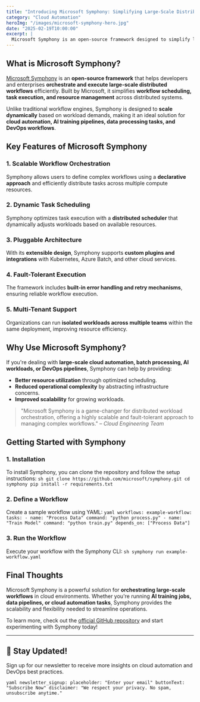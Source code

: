 ```yaml
---
title: "Introducing Microsoft Symphony: Simplifying Large-Scale Distributed Workflows"
category: "Cloud Automation"
heroImg: "/images/microsoft-symphony-hero.jpg"
date: "2025-02-19T10:00:00"
excerpt: |
  Microsoft Symphony is an open-source framework designed to simplify large-scale distributed workflows. Learn how it enables better orchestration, scheduling, and execution of cloud workloads.
---
```


## What is Microsoft Symphony?
[Microsoft Symphony](https://github.com/microsoft/symphony) is an **open-source framework** that helps developers and enterprises **orchestrate and execute large-scale distributed workflows** efficiently. Built by Microsoft, it simplifies **workflow scheduling, task execution, and resource management** across distributed systems.

Unlike traditional workflow engines, Symphony is designed to **scale dynamically** based on workload demands, making it an ideal solution for **cloud automation, AI training pipelines, data processing tasks, and DevOps workflows**.

## Key Features of Microsoft Symphony
### 1. **Scalable Workflow Orchestration**
Symphony allows users to define complex workflows using a **declarative approach** and efficiently distribute tasks across multiple compute resources.

### 2. **Dynamic Task Scheduling**
Symphony optimizes task execution with a **distributed scheduler** that dynamically adjusts workloads based on available resources.

### 3. **Pluggable Architecture**
With its **extensible design**, Symphony supports **custom plugins and integrations** with Kubernetes, Azure Batch, and other cloud services.

### 4. **Fault-Tolerant Execution**
The framework includes **built-in error handling and retry mechanisms**, ensuring reliable workflow execution.

### 5. **Multi-Tenant Support**
Organizations can run **isolated workloads across multiple teams** within the same deployment, improving resource efficiency.

## Why Use Microsoft Symphony?
If you're dealing with **large-scale cloud automation, batch processing, AI workloads, or DevOps pipelines**, Symphony can help by providing:

- **Better resource utilization** through optimized scheduling.
- **Reduced operational complexity** by abstracting infrastructure concerns.
- **Improved scalability** for growing workloads.

> "Microsoft Symphony is a game-changer for distributed workload orchestration, offering a highly scalable and fault-tolerant approach to managing complex workflows." – *Cloud Engineering Team*

## Getting Started with Symphony
### **1. Installation**
To install Symphony, you can clone the repository and follow the setup instructions:
`sh
git clone https://github.com/microsoft/symphony.git
cd symphony
pip install -r requirements.txt
`

### **2. Define a Workflow**
Create a sample workflow using YAML:
`yaml
workflows:
  example-workflow:
    tasks:
      - name: "Process Data"
        command: "python process.py"
      - name: "Train Model"
        command: "python train.py"
        depends_on: ["Process Data"]
`

### **3. Run the Workflow**
Execute your workflow with the Symphony CLI:
`sh
symphony run example-workflow.yaml
`

## Final Thoughts
Microsoft Symphony is a powerful solution for **orchestrating large-scale workflows** in cloud environments. Whether you're running **AI training jobs, data pipelines, or cloud automation tasks**, Symphony provides the scalability and flexibility needed to streamline operations.

To learn more, check out the [official GitHub repository](https://github.com/microsoft/symphony) and start experimenting with Symphony today!

---

## 📩 Stay Updated!  
Sign up for our newsletter to receive more insights on cloud automation and DevOps best practices.

`yaml
newsletter_signup:
  placeholder: "Enter your email"
  buttonText: "Subscribe Now"
  disclaimer: "We respect your privacy. No spam, unsubscribe anytime."
`
